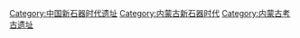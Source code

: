 [[Category:中国新石器时代遗址|Category:中国新石器时代遗址]]
[[Category:内蒙古新石器时代|Category:内蒙古新石器时代]]
[[Category:内蒙古考古遗址|Category:内蒙古考古遗址]]